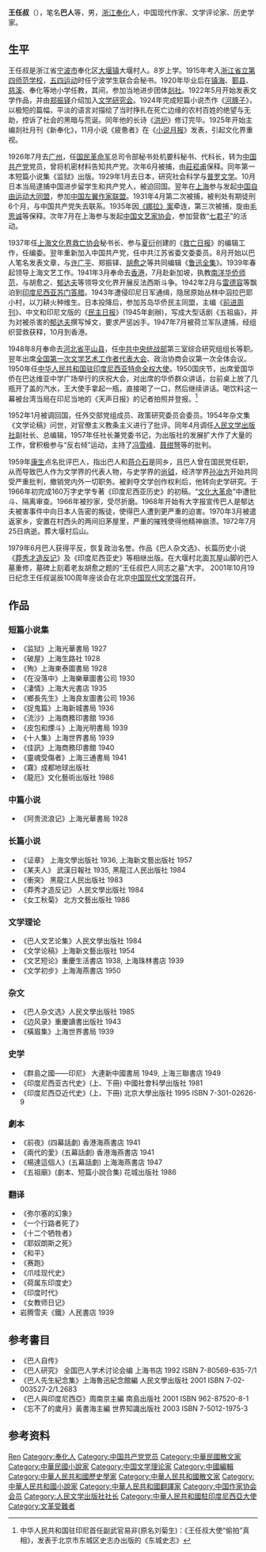 '''王任叔'''（{{bd|1901年|10月19日|1972年|7月25日|catIdx=Wang王}}），笔名'''巴人'''等，男，[[浙江省|浙江]][[奉化区|奉化]]人，中国现代作家、文学评论家、历史学家。

== 生平 ==
王任叔是浙江省[[宁波市|宁波市]]奉化区[[大堰镇|大堰镇]]大堰村人。8岁上学。1915年考入[[浙江省立第四师范学校|浙江省立第四师范学校]]，[[五四运动|五四运动]]时任宁波学生联合会秘书。1920年毕业后在[[镇海|镇海]]、[[鄞县|鄞县]]、[[慈溪|慈溪]]、奉化等地小学任教，其间，参加当地进步团体[[剡社|剡社]]。1922年5月开始发表文学作品，并由[[郑振铎|郑振铎]]介绍加入[[文学研究会|文学研究会]]。1924年完成短篇小说杰作《[[河豚子|河豚子]]》，以极短的篇幅，平淡的语言对描绘了当时挣扎在死亡边缘的农村百姓的绝望与无助，控诉了社会的黑暗与荒诞。同年他的长诗《[[洪炉|洪炉]]》修订完毕。1925年开始主编剡社月刊《新奉化》，11月小说《疲惫者》在《[[小说月报|小说月报]]》发表，引起文化界重视。

1926年7月去[[广州|广州]]，任[[国民革命军|国民革命军]]总司令部秘书处机要科秘书、代科长，转为[[中国共产党|中国共产党]]党员，曾将机密材料告知共产党。次年6月被捕，由[[莊崧甫|莊崧甫]]保释。同年第一本短篇小说集《监狱》出版。1929年1月去日本，研究社会科学与[[普罗文学|普罗文学]]。10月日本当局逮捕中国进步留学生和共产党人，被迫回国。翌年在[[上海|上海]]参与发起[[中国自由运动大同盟|中国自由运动大同盟]]，参加[[中国左翼作家联盟|中国左翼作家联盟]]。1931年4月第二次被捕，被判处有期徒刑6个月，与中国共产党失去联系。1935年因[[《娜拉》案|《娜拉》案]]牵连，第三次被捕，旋由[[毛思诚|毛思诚]]等保释。次年7月在上海参与发起[[中国文艺家协会|中国文艺家协会]]，参加营救“[[七君子|七君子]]”的活动。

1937年任[[上海文化界救亡协会|上海文化界救亡协会]]秘书长、参与[[夏衍|夏衍]]创建的《[[救亡日报|救亡日报]]》的编辑工作，任编委。翌年重新加入中国共产党，任中共江苏省委文委委员。8月开始以巴人笔名发表文章，与[[许广平|许广平]]、郑振铎、[[胡愈之|胡愈之]]等共同编辑《[[鲁迅全集|鲁迅全集]]》。1939年春起领导上海文艺工作。1941年3月奉命去[[香港|香港]]，7月赴新加坡，执教[[南洋华侨师范|南洋华侨师范]]，与胡愈之、[[郁达夫|郁达夫]]等领导文化界开展反法西斯斗争。1942年2月与[[雷德容|雷德容]]等飘泊到[[印度尼西亚|印度尼西亚]][[苏门答腊|苏门答腊]]。1943年遭侵印尼日军通缉，隐居原始丛林中泅拉巴耶小村，以刀耕火种维生。日本投降后，参加苏岛华侨民主同盟，主编《[[前进周刊|前进周刊]]》、中文和印尼文版的《[[民主日报|民主日报]]》(1945年創辦)，写成大型话剧《五祖庙》，并为对被杀害的[[郁达夫|郁达夫]]撰写悼文，要求严惩凶手。1947年7月被荷兰军队逮捕，经组织营救获释，10月到香港。

1948年8月奉命去[[河北省|河北省]][[平山县|平山县]]，任[[中共中央统战部|中共中央统战部]]第三室综合研究组组长等职。翌年出席[[全国第一次文学艺术工作者代表大会|全国第一次文学艺术工作者代表大会]]、政治协商会议第一次全体会议。1950年任[[中国驻印尼大使列表|中华人民共和国驻印度尼西亚特命全权大使]]。1950国庆节，出席爱国华侨在巴达维亚中学广场举行的庆祝大会，对出席的华侨群众讲话，台前桌上放了几瓶开了盖的汽水，王大使手拿起一瓶，直接喝了一口，然后继续讲话。喝饮料这一幕被台湾当局在印尼当地的《天声日报》的记者拍照并登报。<ref>中华人民共和国驻印尼首任副武官易非(原名刘菊生)：《王任叔大使“偷拍”真相》，发表于北京市东城区史志办出版的《东城史志》</ref>

1952年1月被调回国，任外交部党组成员、政策研究委员会委员。1954年杂文集《文学论稿》问世，对官僚主义教条主义进行了批评。同年4月调任[[人民文学出版社|人民文学出版社]]副社长、总编辑，1957年任社长兼党委书记，为出版社的发展扩大作了大量的工作，曾积极参与“反右倾”运动，主持了[[冯雪峰|冯雪峰]]、[[聂绀弩|聂绀弩]]等的批判。

1959年[[康生|康生]]点名批评巴人，指出巴人和[[蒋介石|蒋介石]]是同乡，且巴人曾在国民党任职，从而导致巴人作为文学界的代表人物，与史学界的[[尚钺|尚钺]]，经济学界[[孙冶方|孙冶方]]开始共同受严重批判，撤销党内外一切职务。被剥夺文学创作权利后，他转向史学研究。于1966年初完成160万字史学专著《印度尼西亚历史》的初稿。“[[文化大革命|文化大革命]]”中遭批斗、隔离审查。1966年被抄家，受尽折磨。1968年开始有大字报宣传巴人是郁达夫被害事件中向日本人告密的叛徒，使得巴人遭到更严重的迫害。1970年3月被遣返家乡，安置在村西头的两间旧茅屋里，严重的摧残使得他精神崩溃。1972年7月25日病逝。葬大堰村后山。

1979年6月巴人获得平反，恢复政治名誉。作品《巴人杂文选》、长篇历史小说《[[莽秀才造反记|莽秀才造反记]]》及《印度尼西亚史》等相继出版。在大堰村北面瓦屋山脚的巴人墓重修，墓碑上刻着老友胡愈之题的“王任叔巴人同志之墓”大字。 2001年10月19日纪念王任叔诞辰100周年座谈会在北京[[中国现代文学馆|中国现代文学馆]]召开。

== 作品 ==
=== 短篇小说集 ===
*《监狱》上海光華書局 1927
*《破屋》上海生路社 1928
*《殉》上海東泰圖書局 1928
*《在没落中》上海樂華圖書公司 1930
*《淒情》上海大光書店 1935
*《鄉長先生》上海良友圖書公司 1936
*《捉鬼篇》上海新城書局 1936
*《流沙》上海商務印書館 1936
*《皮包和煙斗》上海光明書局 1939
*《十人集》上海世界書局 1939
*《佳訊》上海商務印書館 1940
*《靈魂受傷者》上海三通書局 1941
*《霧》成都地球出版社
*《龍厄》文化藝術出版社 1986

=== 中篇小说 ===
*《阿贵流浪记》上海光華書局 1928

=== 长篇小说 ===
*《证章》 上海文學出版社 1936, 上海新文藝出版社 1957
*《某夫人》 武漢日報社 1935, 黑龍江人民出版社 1984
*《衝突》 黑龍江人民出版社 1983
*《莽秀才造反记》 人民文學出版社 1984
*《女工秋菊》 北方文藝出版社 1986

=== 文学理论 ===
*《巴人文艺论集》人民文學出版社 1984
*《文学论稿》上海新文藝出版社 1954
*《文艺短论》重慶生活書店 1938, 上海珠林書店 1939
*《文学初步》上海海燕書店 1950

=== 杂文 ===
*《巴人杂文选》人民文學出版社 1985
*《边风录》重慶讀書出版社 1943
*《橫眉集》上海世界書局 1939

=== 史学 ===
* 《群島之國——印尼》 大連新中國書局 1949, 上海三聯書店 1949
* 《印度尼西亚古代史》(上、下冊) 中國社會科學出版社 1981
* 《印度尼西亞近代史》(上、下冊) 北京大學出版社 1995 ISBN 7-301-02626-9

=== 劇本 ===
* 《前夜》(四幕話劇) 香港海燕書店 1941
* 《兩代的愛》(五幕話劇) 香港海燕書店 1941
* 《楊達這個人》(五幕話劇) 上海海燕書店 1947
* 《五祖廟》(劇本、短篇小說合集) 花城出版社 1986

=== 翻译 ===
* 《弥尔塞的幻象》
* 《一个行路者死了》
* 《十二个牺牲者》
* 《耶奴朗斯之死》
* 《和平》
* 《赛跑》
* 《爪哇现代史》
* 《荷属东印度史》
* 《印度时代》
* 《女教师日记》
* 岩腾雪夫《鐵》人民書店 1939

== 参考書目 ==
* 《巴人自传》
* 《巴人研究》 全国巴人学术讨论会编 上海书店 1992  ISBN 7-80569-635-7/1
* 《巴人先生紀念集》上海魯迅紀念館編 人民文學出版社 2001 ISBN 7-02-003527-2/1.2683
* 《巴人與印度尼西亞》周南京主編 南島出版社 2001 ISBN 962-87520-8-1
* 《忘不了的歲月》黃書海主編 世界知識出版社 2003 ISBN 7-5012-1975-3

== 参考资料 ==
{{reflist}}

{{start box}}
{{s-dip}}
{{succession box|首任|[[黃鎮|黃鎮]]|[[中國駐印度尼西亞大使列表|中華人民共和國駐印度尼西亞大使]]|1950年8月－1951年11月}}
{{end box}}

{{中国近现代文学}}
{{中华全国民主青年联合总会第一届委员会}}
{{中华全国文学工作者协会第一届全国委员会}}

{{Authority control}}
{{DEFAULTSORT:Wang王}}
[[Category:王姓|Ren]]
[[Category:奉化人|Category:奉化人]]
[[Category:中国共产党党员|Category:中国共产党党员]]
[[Category:中華民國散文家|Category:中華民國散文家]]
[[Category:中華民國小說家|Category:中華民國小說家]]
[[Category:中国文学理论家|Category:中国文学理论家]]
[[Category:中國編輯|Category:中國編輯]]
[[Category:中華人民共和國歷史學家|Category:中華人民共和國歷史學家]]
[[Category:中華人民共和國散文家|Category:中華人民共和國散文家]]
[[Category:中華人民共和國小說家|Category:中華人民共和國小說家]]
[[Category:中華人民共和國翻譯家|Category:中華人民共和國翻譯家]]
[[Category:中国作家协会会员|Category:中国作家协会会员]]
[[Category:人民文学出版社社长|Category:人民文学出版社社长]]
[[Category:中華人民共和國駐印度尼西亞大使|Category:中華人民共和國駐印度尼西亞大使]]
[[Category:文革受難者|Category:文革受難者]]